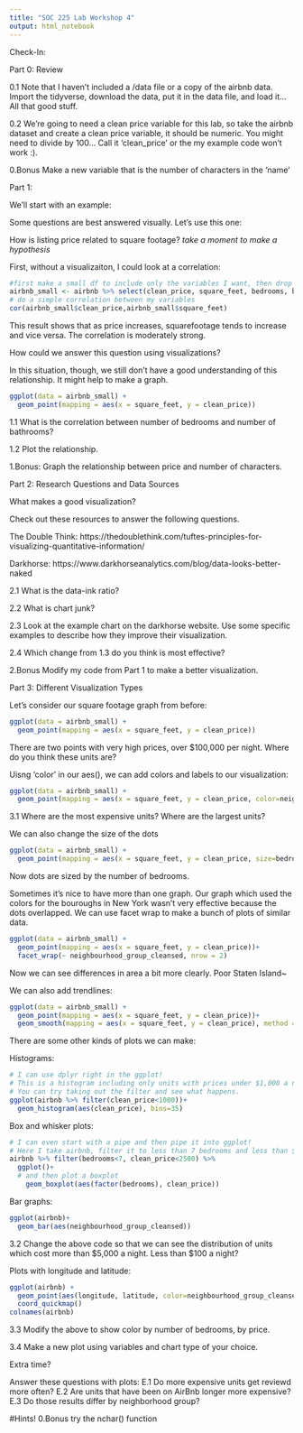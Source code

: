 ```yaml
---
title: "SOC 225 Lab Workshop 4"
output: html_notebook
---
```


Check-In: 

Part 0: Review

0.1 Note that I haven't included a /data file or a copy of the airbnb data. Import the tidyverse, download the data, put it in the data file, and load it... All that good stuff.

0.2 We're going to need a clean price variable for this lab, so take the airbnb dataset and create a clean price variable, it should be numeric. You might need to divide by 100... Call it 'clean_price' or the my example code won't work :). 

0.Bonus Make a new variable that is the number of characters in the 'name' 

Part 1:

We'll start with an example:

Some questions are best answered visually. Let's use this one:

How is listing price related to square footage?
*take a moment to make a hypothesis*

First, without a visualizaiton, I could look at a correlation:
```r
#first make a small df to include only the variables I want, then drop NA values and filter to only listings where square_feet is greater than 10 (because they're probably fake)
airbnb_small <- airbnb %>% select(clean_price, square_feet, bedrooms, bathrooms, neighbourhood_group_cleansed) %>% drop_na() %>% filter(square_feet>10)
# do a simple correlation between my variables
cor(airbnb_small$clean_price,airbnb_small$square_feet)
```
This result shows that as price increases, squarefootage tends to increase and vice versa. The correlation is moderately strong. 

How could we answer this question using visualizations? 

In this situation, though, we still don't have a good understanding of this relationship. It might help to make a graph.

```r
ggplot(data = airbnb_small) + 
  geom_point(mapping = aes(x = square_feet, y = clean_price))
```

1.1 What is the correlation between number of bedrooms and number of bathrooms?

1.2 Plot the relationship.

1.Bonus: Graph the relationship between price and number of characters.

Part 2: Research Questions and Data Sources

What makes a good visualization?

Check out these resources to answer the following questions.

The Double Think: https://thedoublethink.com/tuftes-principles-for-visualizing-quantitative-information/

Darkhorse: https://www.darkhorseanalytics.com/blog/data-looks-better-naked

2.1 What is the data-ink ratio?

2.2 What is chart junk?

2.3 Look at the example chart on the darkhorse website. Use some specific examples to describe how they improve their visualization.

2.4 Which change from 1.3 do you think is most effective?

2.Bonus Modify my code from Part 1 to make a better visualization.



Part 3: Different Visualization Types

Let's consider our square footage graph from before:

```r
ggplot(data = airbnb_small) + 
  geom_point(mapping = aes(x = square_feet, y = clean_price))
```

There are two points with very high prices, over $100,000 per night. Where do you think these units are?

Uisng 'color' in our aes(), we can add colors and labels to our visualization:

```r
ggplot(data = airbnb_small) + 
  geom_point(mapping = aes(x = square_feet, y = clean_price, color=neighbourhood_group_cleansed))
```

3.1 Where are the most expensive units? Where are the largest units?

We can also change the size of the dots

```r
ggplot(data = airbnb_small) + 
  geom_point(mapping = aes(x = square_feet, y = clean_price, size=bedrooms))
```

Now dots are sized by the number of bedrooms. 

Sometimes it's nice to have more than one graph. Our graph which used the colors for the bouroughs in New York wasn't very effective because the dots overlapped. We can use facet wrap to make a bunch of plots of similar data.

```r
ggplot(data = airbnb_small) + 
  geom_point(mapping = aes(x = square_feet, y = clean_price))+
  facet_wrap(~ neighbourhood_group_cleansed, nrow = 2)
```

Now we can see differences in area a bit more clearly. Poor Staten Island~

We can also add trendlines:
```r
ggplot(data = airbnb_small) + 
  geom_point(mapping = aes(x = square_feet, y = clean_price))+
  geom_smooth(mapping = aes(x = square_feet, y = clean_price), method = 'glm', se=FALSE)
```

There are some other kinds of plots we can make:

Histograms:

```r
# I can use dplyr right in the ggplot! 
# This is a histogram including only units with prices under $1,000 a night 
# You can try taking out the filter and see what happens.
ggplot(airbnb %>% filter(clean_price<1000))+
  geom_histogram(aes(clean_price), bins=35)
```


Box and whisker plots:
```r
# I can even start with a pipe and then pipe it into ggplot!
# Here I take airbnb, filter it to less than 7 bedrooms and less than $2,500 a night
airbnb %>% filter(bedrooms<7, clean_price<2500) %>%
  ggplot()+
  # and then plot a boxplot
    geom_boxplot(aes(factor(bedrooms), clean_price))
```

Bar graphs:

```r
ggplot(airbnb)+
  geom_bar(aes(neighbourhood_group_cleansed))
```

3.2 Change the above code so that we can see the distribution of units which cost more than $5,000 a night. Less than $100 a night?

Plots with longitude and latitude:

```r
ggplot(airbnb) +
  geom_point(aes(longitude, latitude, color=neighbourhood_group_cleansed)) +
  coord_quickmap()
colnames(airbnb)
```

3.3 Modify the above to show color by number of bedrooms, by price.

3.4 Make a new plot using variables and chart type of your choice.

Extra time?

Answer these questions with plots:
E.1 Do more expensive units get reviewd more often?
E.2 Are units that have been on AirBnb longer more expensive?
E.3 Do those results differ by neighborhood group?

#Hints!
0.Bonus try the nchar() function
